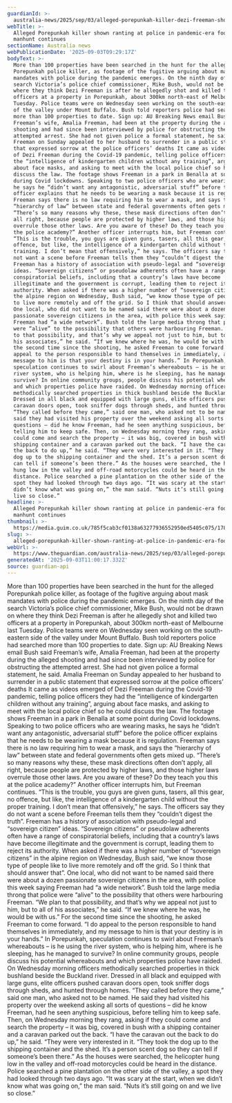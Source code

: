 ```yaml
---
guardianId: >-
  australia-news/2025/sep/03/alleged-porepunkah-killer-dezi-freeman-shown-ranting-at-police-pandemic-era-footage-as-manhunt-continues-ntwnfb
webTitle: >-
  Alleged Porepunkah killer shown ranting at police in pandemic-era footage as
  manhunt continues 
sectionName: Australia news
webPublicationDate: '2025-09-03T09:29:17Z'
bodyText: >-
  More than 100 properties have been searched in the hunt for the alleged
  Porepunkah police killer, as footage of the fugitive arguing about mask
  mandates with police during the pandemic emerges. On the ninth day of the
  search Victoria’s police chief commissioner, Mike Bush, would not be drawn on
  where they think Dezi Freeman is after he allegedly shot and killed two
  officers at a property in Porepunkah, about 300km north-east of Melbourne last
  Tuesday. Police teams were on Wednesday seen working on the south-eastern side
  of the valley under Mount Buffalo. Bush told reporters police had searched
  more than 100 properties to date. Sign up: AU Breaking News email Bush said
  Freeman’s wife, Amalia Freeman, had been at the property during the alleged
  shooting and had since been interviewed by police for obstructing the
  attempted arrest. She had not given police a formal statement, he said. Amalia
  Freeman on Sunday appealed to her husband to surrender in a public statement
  that expressed sorrow at the police officers’ deaths It came as videos emerged
  of Dezi Freeman during the Covid-19 pandemic, telling police officers they had
  the “intelligence of kindergarten children without any training”, arguing
  about face masks, and asking to meet with the local police chief so he could
  discuss the law. The footage shows Freeman in a park in Benalla at some point
  during Covid lockdowns. Speaking to two police officers who are wearing masks,
  he says he “didn’t want any antagonistic, adversarial stuff” before the police
  officer explains that he needs to be wearing a mask because it is regulation.
  Freeman says there is no law requiring him to wear a mask, and says the
  “hierarchy of law” between state and federal governments often gets mixed up.
  “There’s so many reasons why these, these mask directions often don’t apply,
  all right, because people are protected by higher laws, and those higher laws
  overrule those other laws. Are you aware of these? Do they teach you this at
  the police academy?” Another officer interrupts him, but Freeman continues.
  “This is the trouble, you guys are given guns, tasers, all this gear, no
  offence, but like, the intelligence of a kindergarten child without the proper
  training. I don’t mean that offensively,” he says. The officers say they do
  not want a scene before Freeman tells them they “couldn’t digest the truth”.
  Freeman has a history of association with pseudo-legal and “sovereign citizen”
  ideas. “Sovereign citizens” or pseudolaw adherents often have a range of
  conspiratorial beliefs, including that a country’s laws have become
  illegitimate and the government is corrupt, leading them to reject its
  authority. When asked if there was a higher number of “sovereign citizens” in
  the alpine region on Wednesday, Bush said, “we know those type of people like
  to live more remotely and off the grid. So I think that should answer that”.
  One local, who did not want to be named said there were about a dozen
  passionate sovereign citizens in the area, with police this week saying
  Freeman had “a wide network”. Bush told the large media throng that police
  were “alive” to the possibility that others were harbouring Freeman. “We plan
  to that possibility, and that’s why we appeal not just to him, but to all of
  his associates,” he said. “If we knew where he was, he would be with us.” For
  the second time since the shooting, he asked Freeman to come forward. “I do
  appeal to the person responsible to hand themselves in immediately, and my
  message to him is that your destiny is in your hands.” In Porepunkah,
  speculation continues to swirl about Freeman’s whereabouts – is he using the
  river system, who is helping him, where is he sleeping, has he managed to
  survive? In online community groups, people discuss his potential whereabouts
  and which properties police have raided. On Wednesday morning officers
  methodically searched properties in thick bushland beside the Buckland river.
  Dressed in all black and equipped with large guns, elite officers pushed
  caravan doors open, took sniffer dogs through sheds, and hunted through homes.
  “They called before they came,” said one man, who asked not to be named. He
  said they had visited his property over the weekend asking all sorts of
  questions – did he know Freeman, had he seen anything suspicious, before
  telling him to keep safe. Then, on Wednesday morning they rang, asking if they
  could come and search the property – it was big, covered in bush with a
  shipping container and a caravan parked out the back. “I have the caravan out
  the back to do up,” he said. “They were very interested in it. “They took the
  dog up to the shipping container and the shed. It’s a person scent dog so they
  can tell if someone’s been there.” As the houses were searched, the helicopter
  hung low in the valley and off-road motorcycles could be heard in the
  distance. Police searched a pine plantation on the other side of the valley, a
  spot they had looked through two days ago. “It was scary at the start, when we
  didn’t know what was going on,” the man said. “Nuts it’s still going on and we
  live so close.”
headline: >-
  Alleged Porepunkah killer shown ranting at police in pandemic-era footage as
  manhunt continues 
thumbnail: >-
  https://media.guim.co.uk/785f5cab3cf0138a63277936552950ed5405c075/178_0_1957_1566/500.jpg
slug: >-
  alleged-porepunkah-killer-shown-ranting-at-police-in-pandemic-era-footage-as-manhunt-continues
webUrl: >-
  https://www.theguardian.com/australia-news/2025/sep/03/alleged-porepunkah-killer-dezi-freeman-shown-ranting-at-police-pandemic-era-footage-as-manhunt-continues-ntwnfb
generatedAt: '2025-09-03T11:00:17.332Z'
source: guardian-api
---
```

More than 100 properties have been searched in the hunt for the alleged Porepunkah police killer, as footage of the fugitive arguing about mask mandates with police during the pandemic emerges. On the ninth day of the search Victoria’s police chief commissioner, Mike Bush, would not be drawn on where they think Dezi Freeman is after he allegedly shot and killed two officers at a property in Porepunkah, about 300km north-east of Melbourne last Tuesday. Police teams were on Wednesday seen working on the south-eastern side of the valley under Mount Buffalo. Bush told reporters police had searched more than 100 properties to date. Sign up: AU Breaking News email Bush said Freeman’s wife, Amalia Freeman, had been at the property during the alleged shooting and had since been interviewed by police for obstructing the attempted arrest. She had not given police a formal statement, he said. Amalia Freeman on Sunday appealed to her husband to surrender in a public statement that expressed sorrow at the police officers’ deaths It came as videos emerged of Dezi Freeman during the Covid-19 pandemic, telling police officers they had the “intelligence of kindergarten children without any training”, arguing about face masks, and asking to meet with the local police chief so he could discuss the law. The footage shows Freeman in a park in Benalla at some point during Covid lockdowns. Speaking to two police officers who are wearing masks, he says he “didn’t want any antagonistic, adversarial stuff” before the police officer explains that he needs to be wearing a mask because it is regulation. Freeman says there is no law requiring him to wear a mask, and says the “hierarchy of law” between state and federal governments often gets mixed up. “There’s so many reasons why these, these mask directions often don’t apply, all right, because people are protected by higher laws, and those higher laws overrule those other laws. Are you aware of these? Do they teach you this at the police academy?” Another officer interrupts him, but Freeman continues. “This is the trouble, you guys are given guns, tasers, all this gear, no offence, but like, the intelligence of a kindergarten child without the proper training. I don’t mean that offensively,” he says. The officers say they do not want a scene before Freeman tells them they “couldn’t digest the truth”. Freeman has a history of association with pseudo-legal and “sovereign citizen” ideas. “Sovereign citizens” or pseudolaw adherents often have a range of conspiratorial beliefs, including that a country’s laws have become illegitimate and the government is corrupt, leading them to reject its authority. When asked if there was a higher number of “sovereign citizens” in the alpine region on Wednesday, Bush said, “we know those type of people like to live more remotely and off the grid. So I think that should answer that”. One local, who did not want to be named said there were about a dozen passionate sovereign citizens in the area, with police this week saying Freeman had “a wide network”. Bush told the large media throng that police were “alive” to the possibility that others were harbouring Freeman. “We plan to that possibility, and that’s why we appeal not just to him, but to all of his associates,” he said. “If we knew where he was, he would be with us.” For the second time since the shooting, he asked Freeman to come forward. “I do appeal to the person responsible to hand themselves in immediately, and my message to him is that your destiny is in your hands.” In Porepunkah, speculation continues to swirl about Freeman’s whereabouts – is he using the river system, who is helping him, where is he sleeping, has he managed to survive? In online community groups, people discuss his potential whereabouts and which properties police have raided. On Wednesday morning officers methodically searched properties in thick bushland beside the Buckland river. Dressed in all black and equipped with large guns, elite officers pushed caravan doors open, took sniffer dogs through sheds, and hunted through homes. “They called before they came,” said one man, who asked not to be named. He said they had visited his property over the weekend asking all sorts of questions – did he know Freeman, had he seen anything suspicious, before telling him to keep safe. Then, on Wednesday morning they rang, asking if they could come and search the property – it was big, covered in bush with a shipping container and a caravan parked out the back. “I have the caravan out the back to do up,” he said. “They were very interested in it. “They took the dog up to the shipping container and the shed. It’s a person scent dog so they can tell if someone’s been there.” As the houses were searched, the helicopter hung low in the valley and off-road motorcycles could be heard in the distance. Police searched a pine plantation on the other side of the valley, a spot they had looked through two days ago. “It was scary at the start, when we didn’t know what was going on,” the man said. “Nuts it’s still going on and we live so close.”
